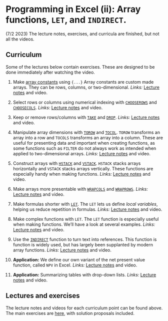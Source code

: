 # Programming in Excel (ii): Array functions, `LET`, and `INDIRECT`.

::: callout-warning
(7/2 2023) The lecture notes, exercises, and curricula are finished, but not all the videos.
:::

## Curriculum

Some of the lectures below contain exercises. These are designed to be done immediately after watching the video.

1.  Make [array constants](https://exceljet.net/glossary/array-constant) using `{...}` Array constants are custom made arrays. They can be rows, columns, or two-dimensional. *Links:* [Lecture notes](https://github.com/BI-DS/ELE-3915/blob/main/slides/lecture05/array_constants.xlsx) and video.

2.  Select rows or columns using numerical indexing with [`CHOOSEROWS`](https://exceljet.net/functions/chooserows-function) and [`CHOOSECOLS`](https://exceljet.net/functions/choosecols-function). *Links:* [Lecture notes](https://github.com/BI-DS/ELE-3915/blob/main/slides/lecture05/choosecols_chooserows.xlsx) and video.

3.  Keep or remove rows/columns with [`TAKE`](https://exceljet.net/functions/take-function) and [`DROP`](https://exceljet.net/functions/drop-function). *Links:* [Lecture notes](https://github.com/BI-DS/ELE-3915/blob/main/slides/lecture05/take_drop.xlsx) and video.

4.  Manipulate array dimensions with [`TOROW`](https://exceljet.net/functions/torow-function) and [`TOCOL`](https://exceljet.net/functions/tocol-function). `TOROW` transforms an array into a row and `TOCOLS` transforms an array into a column. These are useful for presenting data and important when creating functions, as some functions such as `FILTER` do not always work as intended when applied to two-dimensional arrays. *Links:* [Lecture notes](https://github.com/BI-DS/ELE-3915/blob/main/slides/lecture05/torow_tocol.xlsx) and video.

5.  Construct arrays with [`HSTACK`](https://exceljet.net/functions/hstack-function) and [`VSTACK`](https://exceljet.net/functions/vstack-function). `HSTACK` stacks arrays horizontally and `VSTACK` stacks arrays vertically. These functions are especially handy when making functions. *Links:* [Lecture notes](https://github.com/BI-DS/ELE-3915/blob/main/slides/lecture05/hstack_vstack.xlsx) and video.

6.  Make arrays more presentable with [`WRAPCOLS`](https://exceljet.net/functions/wrapcols-function) and [`WRAPROWS`](https://exceljet.net/functions/wraprows-function). *Links:* [Lecture notes](https://github.com/BI-DS/ELE-3915/blob/main/slides/lecture05/wrapcols_wraprows.xlsx) and video.

7.  Make formulas shorter with [`LET`](https://exceljet.net/functions/let-function). The `LET` lets us define *local variables*, helping us reduce repetition in formulas. *Links:* [Lecture notes](https://github.com/BI-DS/ELE-3915/blob/main/slides/lecture05/let_simple_formulas.xlsx) and video.

8.  Make complex functions with `LET`. The `LET` function is especially useful when making functions. We'll have a look at several examples. *Links:* [Lecture notes](https://github.com/BI-DS/ELE-3915/blob/main/slides/lecture05/let_complex_functions.xlsx) and video.

9.  Use the [`INDIRECT`](https://exceljet.net/functions/indirect-function) function to turn text into references. This function is function is widely used, but has largely been supplanted by modern array functions. *Links:* [Lecture notes](https://github.com/BI-DS/ELE-3915/blob/main/slides/lecture05/indirect_function.xlsx) and video.

10. **Application:** We define our own variant of the net present value function, called `NPV` in Excel. *Links:* [Lecture notes](https://github.com/BI-DS/ELE-3915/blob/main/slides/lecture05/your_own_npv.xlsx) and video.

11. **Application:** Summarizing tables with drop-down lists. *Links:* [Lecture notes](https://github.com/BI-DS/ELE-3915/blob/main/slides/lecture05/summarizing_tables.xlsx) and video.

## Lectures and exercises

The lecture notes and videos for each curriculum point can be found above. The main exercises are [here](https://github.com/BI-DS/ELE-3915/blob/main/exercises/exercises05.xlsx), with solution proposals included.
